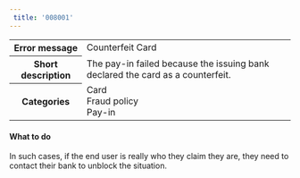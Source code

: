 ```yaml
---  
 title: '008001'  
---  
```

  
<table>
    <tbody>
        <tr>
            <th class="header"><strong>Error message</strong></th>
            <td class="content">Counterfeit Card</td>
        </tr>
        <tr>
            <th class="header"><strong>Short description</strong></th>
            <td class="content">The pay-in failed because the issuing bank declared the card as a counterfeit.</td>
        </tr>
        <tr>
            <th class="header"><strong>Categories</strong></th>
            <td class="content">  
<div class="label">Card</div>  
<div class="label">Fraud policy</div>  
<div class="label">Pay-in</div>
</td>
        </tr>
    </tbody>
</table>  

#### What to do  

In such cases, if the end user is really who they claim they are, they need to contact their bank to unblock the situation.